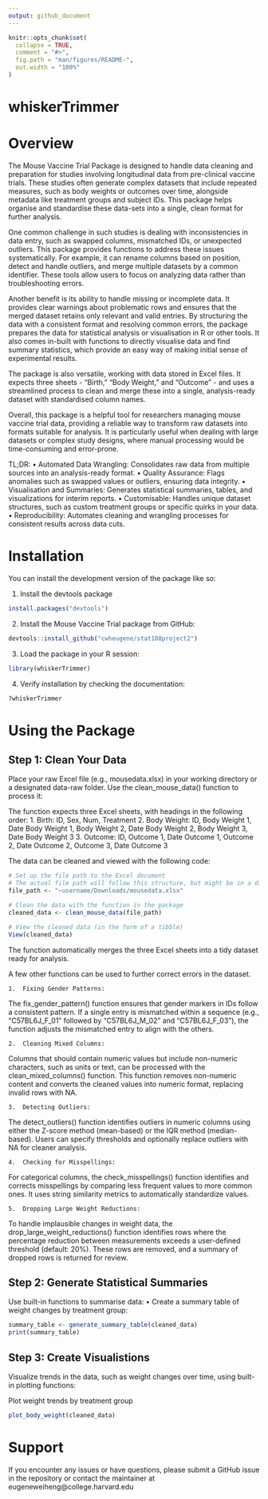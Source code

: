```yaml
---
output: github_document
---
```


<!-- README.md is generated from README.Rmd. Please edit that file -->

```r
knitr::opts_chunk$set(
  collapse = TRUE,
  comment = "#>",
  fig.path = "man/figures/README-",
  out.width = "100%"
)
```

# whiskerTrimmer

<!-- badges: start -->
<!-- badges: end -->

# Overview

The Mouse Vaccine Trial Package is designed to handle data cleaning and preparation for studies involving longitudinal data from pre-clinical vaccine trials. These studies often generate complex datasets that include repeated measures, such as body weights or outcomes over time, alongside metadata like treatment groups and subject IDs. This package helps organise and standardise these data-sets into a single, clean format for further analysis.

One common challenge in such studies is dealing with inconsistencies in data entry, such as swapped columns, mismatched IDs, or unexpected outliers. This package provides functions to address these issues systematically. For example, it can rename columns based on position, detect and handle outliers, and merge multiple datasets by a common identifier. These tools allow users to focus on analyzing data rather than troubleshooting errors.

Another benefit is its ability to handle missing or incomplete data. It provides clear warnings about problematic rows and ensures that the merged dataset retains only relevant and valid entries. By structuring the data with a consistent format and resolving common errors, the package prepares the data for statistical analysis or visualisation in R or other tools. It also comes in-built with functions to directly visualise data and find summary statistics, which provide an easy way of making initial sense of experimental results.

The package is also versatile, working with data stored in Excel files. It expects three sheets - “Birth,” “Body Weight,” and “Outcome” - and uses a streamlined process to clean and merge these into a single, analysis-ready dataset with standardised column names.

Overall, this package is a helpful tool for researchers managing mouse vaccine trial data, providing a reliable way to transform raw datasets into formats suitable for analysis. It is particularly useful when dealing with large datasets or complex study designs, where manual processing would be time-consuming and error-prone.

TL;DR:
	•	Automated Data Wrangling: Consolidates raw data from multiple sources into an analysis-ready format.
	•	Quality Assurance: Flags anomalies such as swapped values or outliers, ensuring data integrity.
	•	Visualisation and Summaries: Generates statistical summaries, tables, and visualizations for interim reports.
	•	Customisable: Handles unique dataset structures, such as custom treatment groups or specific quirks in your data.
	•	Reproducibility: Automates cleaning and wrangling processes for consistent results across data cuts.
	

# Installation

You can install the development version of the package like so:

1. Install the devtools package

```r
install.packages("devtools")
```

2. Install the Mouse Vaccine Trial package from GitHub:

```r
devtools::install_github("cwheugene/stat108project2")
```

3. Load the package in your R session:

```r
library(whiskerTrimmer)
```

4. Verify installation by checking the documentation:

```r
?whiskerTrimmer
```


# Using the Package
## Step 1: Clean Your Data

Place your raw Excel file (e.g., mousedata.xlsx) in your working directory or a designated data-raw folder. Use the clean_mouse_data() function to process it:

The function expects three Excel sheets, with headings in the following order:
  1. Birth: ID, Sex, Num, Treatment
  2. Body Weight: ID, Body Weight 1, Date Body Weight 1, Body Weight 2, Date Body Weight 2,
                  Body Weight 3, Date Body Weight 3
  3. Outcome: ID, Outcome 1, Date Outcome 1, Outcome 2, Date Outcome 2, 
              Outcome 3, Date Outcome 3

The data can be cleaned and viewed with the following code:

```r

# Set up the file path to the Excel document
# The actual file path will follow this structure, but might be in a different location.
file_path <- "~username/Downloads/mousedata.xlsx"

# Clean the data with the function in the package
cleaned_data <- clean_mouse_data(file_path)

# View the cleaned data (in the form of a tibble)
View(cleaned_data)
```

The function automatically merges the three Excel sheets into a tidy dataset ready for analysis.

A few other functions can be used to further correct errors in the dataset.

	1.	Fixing Gender Patterns:
The fix_gender_pattern() function ensures that gender markers in IDs follow a consistent pattern. If a single entry is mismatched within a sequence (e.g., "C57BL6J_F_01" followed by "C57BL6J_M_02" and "C57BL6J_F_03"), the function adjusts the mismatched entry to align with the others.

	2.	Cleaning Mixed Columns:
Columns that should contain numeric values but include non-numeric characters, such as units or text, can be processed with the clean_mixed_columns() function. This function removes non-numeric content and converts the cleaned values into numeric format, replacing invalid rows with NA.

	3.	Detecting Outliers:
The detect_outliers() function identifies outliers in numeric columns using either the Z-score method (mean-based) or the IQR method (median-based). Users can specify thresholds and optionally replace outliers with NA for cleaner analysis.

	4.	Checking for Misspellings:
For categorical columns, the check_misspellings() function identifies and corrects misspellings by comparing less frequent values to more common ones. It uses string similarity metrics to automatically standardize values.

	5.	Dropping Large Weight Reductions:
To handle implausible changes in weight data, the drop_large_weight_reductions() function identifies rows where the percentage reduction between measurements exceeds a user-defined threshold (default: 20%). These rows are removed, and a summary of dropped rows is returned for review.

## Step 2: Generate Statistical Summaries

Use built-in functions to summarise data:
	•	Create a summary table of weight changes by treatment group:

```r
summary_table <- generate_summary_table(cleaned_data)
print(summary_table)
```


## Step 3: Create Visualistions

Visualize trends in the data, such as weight changes over time, using built-in plotting functions:

Plot weight trends by treatment group

```r
plot_body_weight(cleaned_data)
```

# Support

If you encounter any issues or have questions, please submit a GitHub issue in the repository or contact the maintainer at eugeneweiheng@college.harvard.edu
